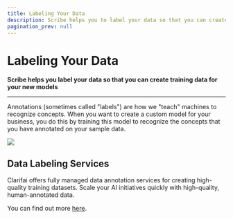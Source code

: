 ```yaml
---
title: Labeling Your Data
description: Scribe helps you to label your data so that you can create training data for your new models
pagination_prev: null
---
```


# Labeling Your Data

**Scribe helps you label your data so that you can create training data for your new models**
<hr />

Annotations \(sometimes called "labels"\) are how we "teach" machines to recognize concepts. When you want to create a custom model for your business, you do this by training this model to recognize the concepts that you have annotated on your sample data.

![](/img/scribe.svg)


## Data Labeling Services

Clarifai offers fully managed data annotation services for creating high-quality training datasets. Scale your AI initiatives quickly with high-quality, human-annotated data. 

You can find out more [here](https://www.clarifai.com/data-annotation-services).


<DocCardList items={useCurrentSidebarCategory().items}/>
